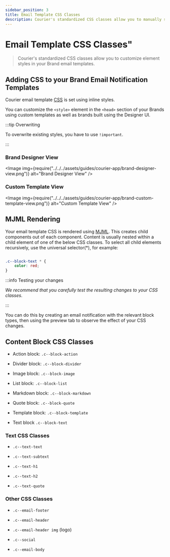 ```yaml
---
sidebar_position: 3
title: Email Template CSS Classes
description: Courier's standardized CSS classes allow you to manually set styles in your Brand email templates.
---
```



# Email Template CSS Classes"

> Courier's standardized CSS classes allow you to customize element styles in your Brand email templates.

## Adding CSS to your Brand Email Notification Templates

Courier email template [CSS](https://www.w3schools.com/html/html_css.asp) is set using inline styles. 

You can customize the  `<style>` element in the `<head>` section of your Brands using custom templates as well as brands built using the Designer UI.

:::tip Overwriting

To overwrite existing styles, you have to use `!important`.

:::

### Brand Designer View

<Image
  img={require("../../../assets/guides/courier-app/brand-designer-view.png")}
  alt="Brand Designer View"
/>

### Custom Template View

<Image
  img={require("../../../assets/guides/courier-app/brand-custom-template-view.png")}
  alt="Custom Template View"
/>

## MJML Rendering

Your email template CSS is rendered using [MJML](https://mjml.io/). This creates child components out of each component. Content is usually nested within a child element of one of the below CSS classes. To select all child elements recursively, use the universal selector(*), for example:

```css

.c--block-text * {
    color: red;
}

```

:::info Testing your changes

_We recommend that you carefully test the resulting changes to your CSS classes._

:::

You can do this by creating an email notification with the relevant block types, then using the preview tab to observe the effect of your CSS changes.

## Content Block CSS Classes

- Action block: `.c--block-action`

- Divider block: `.c--block-divider`

- Image block: `.c--block-image`

- List block: `.c--block-list`

- Markdown block: `.c--block-markdown`

- Quote block: `.c--block-quote`

- Template block: `.c--block-template`

- Text block `.c--block-text`

### Text CSS Classes

- `.c--text-text`

- `.c--text-subtext`

- `.c--text-h1`

- `.c--text-h2`

- `.c--text-quote`

### Other CSS Classes

- `.c--email-footer`

- `.c--email-header`

- `.c--email-header img` (logo)

- `.c--social`

- `.c--email-body`